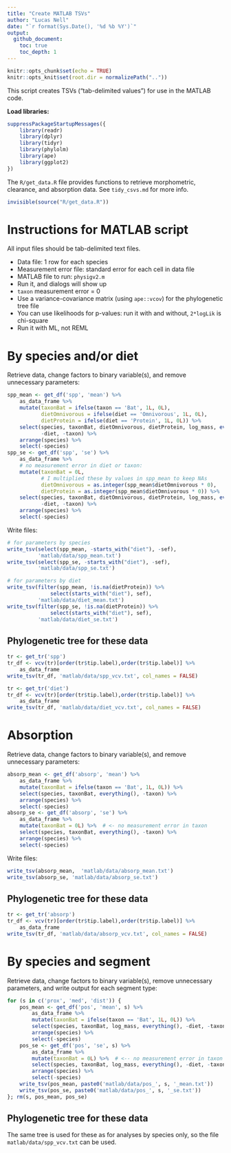```yaml
---
title: "Create MATLAB TSVs"
author: "Lucas Nell"
date: "`r format(Sys.Date(), '%d %b %Y')`"
output:
  github_document:
    toc: true
    toc_depth: 1
---
```


```r
knitr::opts_chunk$set(echo = TRUE)
knitr::opts_knit$set(root.dir = normalizePath(".."))
```


This script creates TSVs ("tab-delimited values") for use in the MATLAB code.


__Load libraries\:__


```r
suppressPackageStartupMessages({
    library(readr)
    library(dplyr)
    library(tidyr)
    library(phylolm)
    library(ape)
    library(ggplot2)
})
```

The `R/get_data.R` file provides functions to retrieve morphometric, clearance, 
and absorption data. See `tidy_csvs.md` for more info.

```r
invisible(source("R/get_data.R"))
```

# Instructions for MATLAB script

All input files should be tab-delimited text files.

* Data file: 1 row for each species
* Measurement error file: standard error for each cell in data file
* MATLAB file to run: `physigv2.m`
* Run it, and dialogs will show up
* `taxon` measurement error = 0
* Use a variance-covariance matrix (using `ape::vcov`) for the phylogenetic tree file
* You can use likelihoods for p-values: run it with and without, `2*logLik` is chi-square
* Run it with ML, not REML


# By species and/or diet

Retrieve data, change factors to binary variable(s), and remove unnecessary parameters:

```r
spp_mean <- get_df('spp', 'mean') %>% 
    as_data_frame %>% 
    mutate(taxonBat = ifelse(taxon == 'Bat', 1L, 0L), 
           dietOmnivorous = ifelse(diet == 'Omnivorous', 1L, 0L),
           dietProtein = ifelse(diet == 'Protein', 1L, 0L)) %>% 
    select(species, taxonBat, dietOmnivorous, dietProtein, log_mass, everything(), 
           -diet, -taxon) %>% 
    arrange(species) %>% 
    select(-species)
spp_se <- get_df('spp', 'se') %>%
    as_data_frame %>% 
    # no measurement error in diet or taxon:
    mutate(taxonBat = 0L, 
           # I multiplied these by values in spp_mean to keep NAs
           dietOmnivorous = as.integer(spp_mean$dietOmnivorous * 0), 
           dietProtein = as.integer(spp_mean$dietOmnivorous * 0)) %>%
    select(species, taxonBat, dietOmnivorous, dietProtein, log_mass, everything(), 
           -diet, -taxon) %>% 
    arrange(species) %>% 
    select(-species)
```

Write files:

```r
# for parameters by species
write_tsv(select(spp_mean, -starts_with("diet"), -sef), 
          'matlab/data/spp_mean.txt')
write_tsv(select(spp_se, -starts_with("diet"), -sef), 
          'matlab/data/spp_se.txt')

# for parameters by diet
write_tsv(filter(spp_mean, !is.na(dietProtein)) %>% 
              select(starts_with("diet"), sef), 
          'matlab/data/diet_mean.txt')
write_tsv(filter(spp_se, !is.na(dietProtein)) %>% 
              select(starts_with("diet"), sef), 
          'matlab/data/diet_se.txt')
```

## Phylogenetic tree for these data

```r
tr <- get_tr('spp')
tr_df <- vcv(tr)[order(tr$tip.label),order(tr$tip.label)] %>%
    as_data_frame
write_tsv(tr_df, 'matlab/data/spp_vcv.txt', col_names = FALSE)

tr <- get_tr('diet')
tr_df <- vcv(tr)[order(tr$tip.label),order(tr$tip.label)] %>%
    as_data_frame
write_tsv(tr_df, 'matlab/data/diet_vcv.txt', col_names = FALSE)
```




# Absorption

Retrieve data, change factors to binary variable(s), and remove unnecessary parameters:

```r
absorp_mean <- get_df('absorp', 'mean') %>% 
    as_data_frame %>% 
    mutate(taxonBat = ifelse(taxon == 'Bat', 1L, 0L)) %>% 
    select(species, taxonBat, everything(), -taxon) %>% 
    arrange(species) %>% 
    select(-species)
absorp_se <- get_df('absorp', 'se') %>%
    as_data_frame %>% 
    mutate(taxonBat = 0L) %>%  # <- no measurement error in taxon
    select(species, taxonBat, everything(), -taxon) %>% 
    arrange(species) %>% 
    select(-species)
```

Write files:

```r
write_tsv(absorp_mean,  'matlab/data/absorp_mean.txt')
write_tsv(absorp_se, 'matlab/data/absorp_se.txt')
```

## Phylogenetic tree for these data

```r
tr <- get_tr('absorp')
tr_df <- vcv(tr)[order(tr$tip.label),order(tr$tip.label)] %>%
    as_data_frame
write_tsv(tr_df, 'matlab/data/absorp_vcv.txt', col_names = FALSE)
```





# By species and segment


Retrieve data, change factors to binary variable(s), remove unnecessary parameters,
and write output for each segment type:

```r
for (s in c('prox', 'med', 'dist')) {
    pos_mean <- get_df('pos', 'mean', s) %>%
        as_data_frame %>% 
        mutate(taxonBat = ifelse(taxon == 'Bat', 1L, 0L)) %>% 
        select(species, taxonBat, log_mass, everything(), -diet, -taxon) %>% 
        arrange(species) %>% 
        select(-species)
    pos_se <- get_df('pos', 'se', s) %>%
        as_data_frame %>% 
        mutate(taxonBat = 0L) %>%  # <-- no measurement error in taxon
        select(species, taxonBat, log_mass, everything(), -diet, -taxon) %>% 
        arrange(species) %>% 
        select(-species)
    write_tsv(pos_mean, paste0('matlab/data/pos_', s, '_mean.txt'))
    write_tsv(pos_se, paste0('matlab/data/pos_', s, '_se.txt'))
}; rm(s, pos_mean, pos_se)
```


## Phylogenetic tree for these data

The same tree is used for these as for analyses by species only, so the file
`matlab/data/spp_vcv.txt` can be used.

